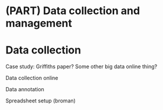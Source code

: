 # (PART) Data collection and management {-}

# Data collection

Case study: Griffiths paper? Some other big data online thing?	

Data collection online

Data annotation

Spreadsheet setup (broman)
